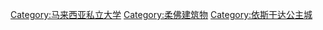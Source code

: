 {{catmore}}

[[Category:马来西亚私立大学|Category:马来西亚私立大学]]
[[Category:柔佛建筑物|Category:柔佛建筑物]]
[[Category:依斯干达公主城|Category:依斯干达公主城]]